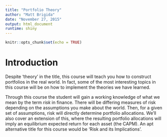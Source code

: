 ```yaml
---
title: "Portfolio Theory"
author: "Matt Brigida"
date: "November 27, 2015"
output: html_document
runtime: shiny
---
```


```r
knitr::opts_chunk$set(echo = TRUE)
```

# Introduction

Despite 'theory' in the title, this course will teach you how to construct portfolios in the real world.  In fact, some of the most interesting topics in this course will be on how to implement the theories we have learned.  

Through this course the student will gain a working knowledge of what we mean by the term *risk* in finance.  There will be differing measures of risk depending on the assumptions you make about the world.  Then, for a given set of assumptions, risk will directly determine portfolio allocations.  We'll also cover an extension of this, where the resulting portfolio allocations will imply an equilibrium expected return for each asset (the CAPM).  An apt alternative title for this course would be 'Risk and its Implications'. 